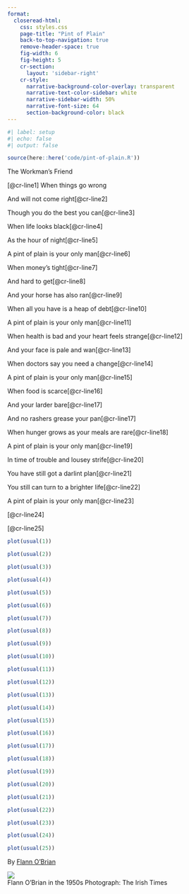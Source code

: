 ```yaml
---
format:
  closeread-html:
    css: styles.css
    page-title: "Pint of Plain"
    back-to-top-navigation: true
    remove-header-space: true
    fig-width: 6
    fig-height: 5
    cr-section:
      layout: 'sidebar-right'
    cr-style:
      narrative-background-color-overlay: transparent
      narrative-text-color-sidebar: white
      narrative-sidebar-width: 50%
      narrative-font-size: 64
      section-background-color: black
---
```


```r
#| label: setup
#| echo: false
#| output: false

source(here::here('code/pint-of-plain.R'))

```

:::::{.cr-section}

The Workman's Friend

[@cr-line1] When things go wrong

And will not come right[@cr-line2]

Though you do the best you can[@cr-line3]

When life looks black[@cr-line4]

As the hour of night[@cr-line5]

A pint of plain is your only man[@cr-line6]

When money’s tight[@cr-line7]

And hard to get[@cr-line8]

And your horse has also ran[@cr-line9]

When all you have is a heap of debt[@cr-line10]

A pint of plain is your only man[@cr-line11]

When health is bad and your heart feels strange[@cr-line12]

And your face is pale and wan[@cr-line13]

When doctors say you need a change[@cr-line14]

A pint of plain is your only man[@cr-line15]

When food is scarce[@cr-line16]

And your larder bare[@cr-line17]

And no rashers grease your pan[@cr-line17]

When hunger grows as your meals are rare[@cr-line18]

A pint of plain is your only man[@cr-line19]

In time of trouble and lousey strife[@cr-line20]

You have still got a darlint plan[@cr-line21]

You still can turn to a brighter life[@cr-line22]

A pint of plain is your only man[@cr-line23]

[@cr-line24]

[@cr-line25]


::: {#cr-line1}
```r
plot(usual(1))
```
:::

::: {#cr-line2}
```r
plot(usual(2))
```
:::

::: {#cr-line3}
```r
plot(usual(3))
```
:::

::: {#cr-line4}
```r
plot(usual(4))
```
:::

::: {#cr-line5}
```r
plot(usual(5))
```
:::

::: {#cr-line6}
```r
plot(usual(6))
```
:::

::: {#cr-line7}
```r
plot(usual(7))
```
:::

::: {#cr-line8}
```r
plot(usual(8))
```
:::

::: {#cr-line9}
```r
plot(usual(9))
```
:::

::: {#cr-line10}
```r
plot(usual(10))
```
:::

::: {#cr-line11}
```r
plot(usual(11))
```
:::

::: {#cr-line12}
```r
plot(usual(12))
```
:::

::: {#cr-line13}
```r
plot(usual(13))
```
:::

::: {#cr-line14}
```r
plot(usual(14))
```
:::

::: {#cr-line15}
```r
plot(usual(15))
```
:::

::: {#cr-line16}
```r
plot(usual(16))
```
:::

::: {#cr-line17}
```r
plot(usual(17))
```
:::

::: {#cr-line18}
```r
plot(usual(18))
```
:::

::: {#cr-line19}
```r
plot(usual(19))
```
:::

::: {#cr-line20}
```r
plot(usual(20))
```
:::

::: {#cr-line21}
```r
plot(usual(21))
```
:::

::: {#cr-line22}
```r
plot(usual(22))
```
:::

::: {#cr-line23}
```r
plot(usual(23))
```
:::

::: {#cr-line24}
```r
plot(usual(24))
```
:::

::: {#cr-line25 .preview-image}
```r
plot(usual(25))
```
:::

:::::

::: {.ref}
By <a href="https://en.wikipedia.org/wiki/Flann_O%27Brien">Flann O'Brian</a>
:::

::: {.closing}

<img src="images/flann.jpg">
<figcaption>Flann O'Brian in the 1950s Photograph: The Irish Times</figcaption>

:::

